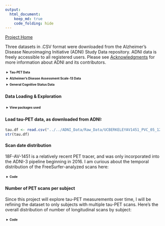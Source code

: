```yaml
---
output: 
  html_document:
    keep_md: true
    code_folding: hide
---
```


<html>
<style>
details > summary {
  padding: 4px;
  font-size: 20px;
  font-weight: bold;
  width: 600px;
  border: none;
  cursor: pointer;
}

details > p {
  background-color: #eeeeee;
  padding: 4px;
  margin: 0;
  box-shadow: 1px 1px 2px #bbbbbb;
}
</style>
<body>

[Project Home](https://anniegbryant.github.io/DA5030_Final_Project/)

Three datasets in .CSV format were downloaded from the Alzheimer's Disease Neuroimaging Initiative (ADNI) Study Data repository. ADNI data is freely accessible to all registered users. Please see [Acknowledgments](https://anniegbryant.github.io/DA5030_Final_Project/Pages/Acknowledgments.html) for more information about ADNI and its contributors.

<details>
  <summary>Tau-PET Data</summary>
  
Longitudinal **18F-AV-1451 tau-PET data** was downloaded from Study Data/Imaging/PET Image Analysis/UC Berkeley - AV1451 Analysis [ADNI2,3] (version: 5/12/2020). This CSV file contains 1,121 rows and 241 columns. 

Each row represents one tau-PET scan; some subjects had repeated scans separated by approximately one year, while other subjects had only one scan. Columns include subject information including anonymized subject ID, visit code, and PET exam date. The other columns encode regional volume and tau-PET uptake. Specifically, there are 123 distinct cortical and subcortical regions of interest (ROIs), each of which has a volume field (in mm^3) and a tau-PET uptake field, called the Standardized Uptake Value Ratio (SUVR). 

```r
knitr::include_graphics("../Images/cerebellum.png")
```

The SUVR value is normalized to the tau-PET uptake in the inferior cerebellum gray matter (highlighted in orange above), a commonly-used region for tau normalization given the lack of inferior cerebellar tau pathology in Alzheimer's Disease. 

**create figure about tauPET/freesurfer/rois**

These 123 ROIs were delineated by first co-registering the tau-PET image to a high-resolution structural T1-weighted MPRAGE acquired in the same imaging session, and then applying FreeSurfer (v5.3) for automated regional segmentation and parcellation. Furthermore, to mitigate issues with lower voxel resolution in PET imaging, partial volume correction was applied to use probabilistic tissue segmentation maps to refine individual ROIs. Note: these PET processing steps were all performed by Susan Landau, Deniz Korman, and William Jagust at the Helen Wills Neuroscience Institute, UC Berkeley and Lawrence Berkeley National Laboratory.

</details>


<details>
  <summary>Alzheimer's Disease Assessment Scale-13 Data</summary>
  
Longitudinal Alzheimer's Disease Assessment Scale-13 (ADAS13) cognitive score data was downloaded from Study Data/Assessments/Neuropsychological/Alzheimer's Disease Assessment Scale (ADAS) [ADNIGO,2,3]. This CSV file contains 6,695 rows and 121 columns. Each row represents one clinical visit; most subjects had two or more clinical visits separated by approximately six months to one year each.

The ADAS rating metric was originally created in 1984 to evaluate cognitive dysfunction specifically in Alzheimer's Disease (Rosen et al. 1984). Since its inception, ADAS has been adapted through several iterations to apply to individuals across the cognitive spectrum (Skinner et al. 2012). Namely, the ADAS-modified includes an additional delayed free recall task and a number cancellation task, thus comprising 13 subscales for scoring (Mohs et al. 1997). This yields a total score ranging from 0 to 70; a score of 0 reflects no cognitive impairment, while a score of 70 indicates severe cognitive impairment. There are multiple columns per individual ADAS component, indicating information such as cognitive task assessed, time to complete the task, and task completion score. There are also columns pertaining to subject/visit information, such as anonymized subject ID, visit code, site ID, ADNI project phase, and exam date.

Sources: 

Rosen, W. G., Mohs, R. C., & Davis, K. L. (1984). A new rating scale for Alzheimer's disease. The American journal of psychiatry. 
Mohs, R. C., Knopman, D., Petersen, R. C., Ferris, S. H., Ernesto, C., Grundman, M., ... & Thal, L. J. (1997). Development of cognitive instruments for use in clinical trials of antidementia drugs: additions to the Alzheimer's Disease Assessment Scale that broaden its scope. Alzheimer disease and associated disorders.
Skinner, J., Carvalho, J. O., Potter, G. G., Thames, A., Zelinski, E., Crane, P. K., ... & Alzheimer’s Disease Neuroimaging Initiative. (2012). The Alzheimer’s disease assessment scale-cognitive-plus (ADAS-Cog-Plus): an expansion of the ADAS-Cog to improve responsiveness in MCI. Brain imaging and behavior, 6(4), 489-501.

</details> 


<details>
  <summary>General Cognitive Status Data</summary>
  
The general cognitive status and cognitive diagnosis dataset was downloaded from Study Data/Assessments/Diagnosis/Diagnostic Summary [ADNI1,GO,2,3]. This CSV file contains 12,268 rows and 54 columns. Certain columns only pertain to certain subsets of the data depending on the project cohort (ADNI1, ADNI-GO, ADNI2, or ADNI3). There are columns for subject/visit information such as anonymized subject ID, ADNI project phase, and exam date, and the rest of the columns indicate cognitive diagnosis information such as probability of dementia due to AD, current cognitive diagnosis, and change in cognitive status from the previous visit. These metrics were all evaluated by neurologists.

</details>


<html>
<style>
details > summary {
  padding: 4px;
  font-size: 10px;
  width: 600px;
  border: none;
  cursor: pointer;
}

details > p {
  padding: 4px;
  margin: 0;
}
</style>
<body>


#### Data Loading & Exploration

<details>
  <summary>View packages used</summary>
  
```r
library(tidyverse)
library(knitr)
library(kableExtra)
library(plotly)
library(lubridate)
library(forcats)
```

</details>

#### Load tau-PET data, as downloaded from ADNI:
```r
tau.df <- read.csv("../../ADNI_Data/Raw_Data/UCBERKELEYAV1451_PVC_05_12_20.csv")
str(tau.df)
```


#### Scan date distribution

18F-AV-1451 is a relatively recent PET tracer, and was only incorporated into the ADNI-3 pipeline beginning in 2016. I am curious about the temporal distribution of the FreeSurfer-analyzed scans here:

<details>
  <summary>Code</summary>
```r
tau.df %>%
  select(RID, EXAMDATE) %>%
  mutate(Scan_Date = as.Date(EXAMDATE, format="%m/%d/%Y")) %>%
  plot_ly(x=~Scan_Date, type="histogram") %>%
  layout(title = 'Tau-PET Scan Date Distribution',
         xaxis = list(title = 'Scan Date',
                      zeroline = TRUE),
         yaxis = list(title = 'Number of PET Scans')) 
```
</details>

#### Number of PET scans per subject 

Since this project will explore tau-PET measurements over time, I will be refining the dataset to only subjects with multiple tau-PET scans. Here's the overall distribution of number of longitudinal scans by subject: 

<details>
  <summary>Code</summary>
```r
p_num_long <- og_tau %>%
  mutate(RID=as.character(RID)) %>%
  group_by(RID) %>%
  summarise(n_scans=n()) %>%
  ggplot(., aes(x=fct_reorder(RID, n_scans, .desc=T), y=n_scans)) +
  geom_bar(stat="identity", aes(fill=n_scans, color=n_scans)) +
  labs(fill="Count", color="Count") +
  ggtitle("Number of Longitudinal PET Scans per Subject") +
  ylab("Number of PET Scans") +
  xlab("Subject") +
  theme(axis.text.x=element_blank(),
        plot.title=element_text(hjust=0.5)) 

ggplotly(p_num_long)
```
</details>



